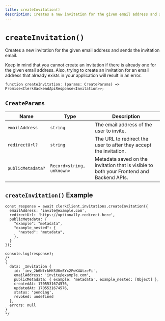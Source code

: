 ```yaml
---
title: createInvitation()
description: Creates a new invitation for the given email address and sends the invitation email.
---
```


# `createInvitation()`

Creates a new invitation for the given email address and sends the invitation email.

Keep in mind that you cannot create an invitation if there is already one for the given email address. Also, trying to create an invitation for an email address that already exists in your application will result in an error.

```tsx
function createInvitation: (params: CreateParams) => Promise<ClerkBackendApiResponse<Invitation>>;
```

## `CreateParams`

| Name | Type | Description |
| --- | --- | --- |
| `emailAddress` | `string` | The email address of the user to invite. |
| `redirectUrl?` | `string` | The URL to redirect the user to after they accept the invitation. |
| `publicMetadata?` | `Record<string, unknown>` | Metadata saved on the invitation that is visible to both your Frontend and Backend APIs. | 

## `createInvitation()` Example

```tsx
const response = await clerkClient.invitations.createInvitation({
  emailAddress: 'invite@example.com',
  redirectUrl: 'https://optionally-redirect-here',
  publicMetadata: {
    "example": "metadata",
    "example_nested": {
      "nested": "metadata",
    },
  }
});

console.log(response);
/*
{
  data: _Invitation {
    id: 'inv_2b6NfrkHKSU6mSYx2FwX4AtzeFi',
    emailAddress: 'invite@example.com',
    publicMetadata: { example: 'metadata', example_nested: [Object] },
    createdAt: 1705531674576,
    updatedAt: 1705531674576,
    status: 'pending',
    revoked: undefined
  },
  errors: null
}
*/
```
